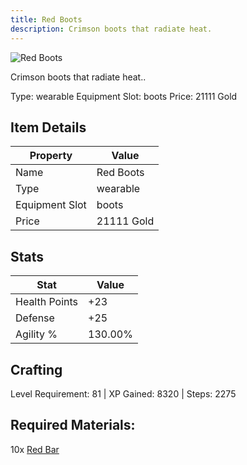 ```yaml
---
title: Red Boots
description: Crimson boots that radiate heat.
---
```


<div className="flex items-start gap-6 mb-8">
  <div className="flex-shrink-0">
    <img src="/assets/resources/smithing/red_boots.png" alt="Red Boots" className="w-24 h-24 border rounded-lg" />
  </div>
  <div className="flex-1">
    <div className="space-y-2">
      <p className="text-lg text-muted-foreground">Crimson boots that radiate heat..</p>
      <div className="flex flex-wrap gap-4 text-sm">
        <span className="px-2 py-1 bg-green-100 dark:bg-green-900 rounded-md">
          Type: wearable
        </span>
        <span className="px-2 py-1 bg-purple-100 dark:bg-purple-900 rounded-md">
          Equipment Slot: boots
        </span>
        <span className="px-2 py-1 bg-yellow-100 dark:bg-yellow-900 rounded-md">
          Price: 21111 Gold
        </span>
      </div>
    </div>
  </div>
</div>

## Item Details
| Property | Value |
|----------|-------|
| Name | Red Boots |
| Type | wearable |
| Equipment Slot | boots |
| Price | 21111 Gold |

## Stats
| Stat | Value |
|------|-------|
| Health Points | +23 |
| Defense | +25 |
| Agility % | 130.00% |

## Crafting
Level Requirement: 81 | XP Gained: 8320 | Steps: 2275

## Required Materials:
10x [Red Bar](/docs/resources/individual/red_bar)

